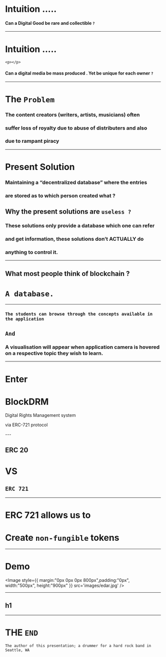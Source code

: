 


<Head>
  <title>DRM</title>
</Head>

# Intuition .....


<div>
  <Appear>
    
   <p></p>
    
  </Appear>
</div>

 #### Can a Digital Good be rare and collectible `?`

---

# Intuition .....


<div>
  <Appear>
    
    <p></p>
    
  </Appear>
</div>


#### Can a digital media be mass produced . Yet be unique for each owner `?` 

---
# The `Problem`


### The content creators (writers, artists, musicians) often
### suffer loss of royalty due to abuse of distributers and also
### due to rampant piracy 


---


# Present Solution

### Maintaining a “decentralized database” where the entries
### are stored as to which person created what ?

## Why the present solutions are `useless ?`

### These solutions only provide a database which one can refer
### and get information, these solutions don’t ACTUALLY do 
### anything to control it.



---
## What most people think of blockchain ?

#

# `A database.`  

---

<div style={{ color: 'cornflowerblue' }}>
  
  <h3>
    
    The students can browse through the concepts available in the application

  </h3>

</div>


## `And`

### A visualisation will appear when application camera is hovered on a respective topic they wish to learn. 




---




<div style={{  margin:"300px 400px 0px 0px",color: 'cornflowerblue' }}>
  <p></p>
  <h1> Enter </h1>
  <p></p>
  <h1>BlockDRM</h1>
  <p>Digital Rights Management system</p>
  <p>via ERC-721 protocol</p>


</div>
---

## ERC 20

<div style={{ color: 'cornflowerblue' }}>

  <h1>VS</h1>

</div>

## `ERC 721`

---

# ERC 721 allows us to
# Create `non-fungible` tokens
---

# Demo
<Image style={{ margin:"0px 0px 0px 800px",padding:"0px", width:"500px", height:"900px" }}  src='images/edar.jpg' />


---
## h1
---


# THE `END`
  

```notes
The author of this presentation; a drummer for a hard rock band in Seattle, WA
```
